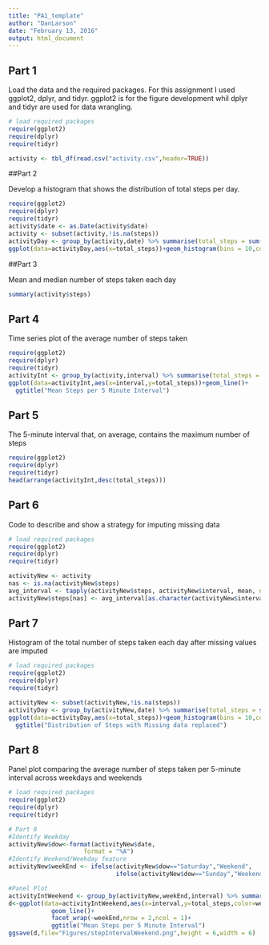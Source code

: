 ```yaml
---
title: "PA1_template"
author: "DanLarson"
date: "February 13, 2016"
output: html_document
---
```


## Part 1

Load the data and the required packages. For this assignment I used ggplot2, dplyr, and tidyr. ggplot2 is for the figure development whil dplyr and tidyr are used for data wrangling. 

```r

# load required packages
require(ggplot2)
require(dplyr)
require(tidyr)

activity <- tbl_df(read.csv("activity.csv",header=TRUE))


```

##Part 2

Develop a histogram that shows the distribution of total steps per day. 

```r
require(ggplot2)
require(dplyr)
require(tidyr)
activity$date <- as.Date(activity$date)
activity <- subset(activity,!is.na(steps))
activityDay <- group_by(activity,date) %>% summarise(total_steps = sum(steps))
ggplot(data=activityDay,aes(x=total_steps))+geom_histogram(bins = 10,col="red")+ggtitle("Distribution of Total Steps per Day")
```

##Part 3

Mean and median number of steps taken each day

```r
summary(activity$steps)
```

## Part 4

Time series plot of the average number of steps taken

```r
require(ggplot2)
require(dplyr)
require(tidyr)
activityInt <- group_by(activity,interval) %>% summarise(total_steps = mean(steps))
ggplot(data=activityInt,aes(x=interval,y=total_steps))+geom_line()+
  ggtitle("Mean Steps per 5 Minute Interval")
```

## Part 5

The 5-minute interval that, on average, contains the maximum number of steps


```r
require(ggplot2)
require(dplyr)
require(tidyr)
head(arrange(activityInt,desc(total_steps)))
```


## Part 6

Code to describe and show a strategy for imputing missing data

```r

# load required packages
require(ggplot2)
require(dplyr)
require(tidyr)

activityNew <- activity
nas <- is.na(activityNew$steps)
avg_interval <- tapply(activityNew$steps, activityNew$interval, mean, na.rm=TRUE, simplify=TRUE)
activityNew$steps[nas] <- avg_interval[as.character(activityNew$interval[nas])]

```

## Part 7 

Histogram of the total number of steps taken each day after missing values are imputed

```r

# load required packages
require(ggplot2)
require(dplyr)
require(tidyr)

activityNew <- subset(activityNew,!is.na(steps))
activityDay <- group_by(activityNew,date) %>% summarise(total_steps = sum(steps))
ggplot(data=activityDay,aes(x=total_steps))+geom_histogram(bins = 10,col="red")+
  ggtitle("Distribution of Steps with Missing data replaced")


```

## Part 8

Panel plot comparing the average number of steps taken per 5-minute interval across weekdays and weekends

```r

# load required packages
require(ggplot2)
require(dplyr)
require(tidyr)

# Part 8
#Identify Weekday
activityNew$dow<-format(activityNew$date,
                     format = "%A")
#Identify Weekend/Weekday feature
activityNew$weekEnd <- ifelse(activityNew$dow=="Saturday","Weekend",
                              ifelse(activityNew$dow=="Sunday","Weekend","Weekday"))

#Panel Plot
activityIntWeekend <- group_by(activityNew,weekEnd,interval) %>% summarise(total_steps = mean(steps))
d<-ggplot(data=activityIntWeekend,aes(x=interval,y=total_steps,color=weekEnd))+
            geom_line()+
            facet_wrap(~weekEnd,nrow = 2,ncol = 1)+
            ggtitle("Mean Steps per 5 Minute Interval")
ggsave(d,file="Figures/stepIntervalWeekend.png",height = 6,width = 6)



```


